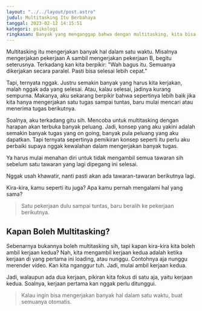 ```yaml
---
layout: "../../layout/post.astro"
judul: Multitasking Itu Berbahaya
tanggal: 2023-02-12 14:15:51
kategori: psikologi
ringkasan: Banyak yang menganggap bahwa dengan multitasking, kita bisa lebih produktif. Tapi, ternyata, multitasking itu berbahaya.
---
```


Multitasking itu mengerjakan banyak hal dalam satu waktu. Misalnya mengerjakan pekerjaan A sambil mengerjakan pekerjaan B, begitu seterusnya. Terkadang kan kita berpikir: "Wah bagus itu. Semuanya dikerjakan secara paralel. Pasti bisa selesai lebih cepat."

Tapi, ternyata nggak. Justru semakin banyak yang harus kita kerjakan, malah nggak ada yang selesai. Atau, kalau selesai, jadinya kurang sempurna. Makanya, aku sekarang berpikir bahwa sepertinya lebih baik jika kita hanya mengerjakan satu tugas sampai tuntas, baru mulai mencari atau menerima tugas berikutnya.

Soalnya, aku terkadang gitu sih. Mencoba untuk multitasking dengan harapan akan terbuka banyak peluang. Jadi, konsep yang aku yakini adalah semakin banyak tugas yang on going, banyak pula peluang yang aku dapatkan. Tapi ternyata sepertinya pemikiran konsep seperti itu perlu aku perbaiki supaya nggak kewalahan dalam mengerjakan banyak tugas.

Ya harus mulai menahan diri untuk tidak mengambil semua tawaran sih sebelum satu tawaran yang lagi dipegang ini selesai.

Nggak usah khawatir, nanti pasti akan ada tawaran-tawaran berikutnya lagi.

Kira-kira, kamu seperti itu juga? Apa kamu pernah mengalami hal yang sama?

> Satu pekerjaan dulu sampai tuntas, baru beralih ke pekerjaan berikutnya.

## Kapan Boleh Multitasking?

Sebenarnya bukannya boleh multitasking sih, tapi kapan kira-kira kita boleh ambil kerjaan kedua? Nah, kita mengambil kerjaan kedua adalah ketika kerjaan di yang pertama ini loading, atau nunggu. Contohnya aja nunggu merender video. Kan kita nganggur tuh. Jadi, mulai ambil kerjaan kedua.

Jadi, walaupun ada dua kerjaan, pikiran kita fokus di satu aja, yaitu kerjaan kedua. Soalnya, kerjaan pertama kan nggak perlu ditunggui.

> Kalau ingin bisa mengerjakan banyak hal dalam satu waktu, buat semuanya otomatis.
